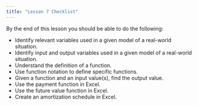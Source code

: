 ```yaml
---
title: "Lesson 7 Checklist"
---
```


By the end of this lesson you should be able to do the following:

* Identify relevant variables used in a given model of a real-world situation.
* Identify input and output variables used in a given model of a real-world situation.
* Understand the definition of a function.
* Use function notation to define specific functions.
* Given a function and an input value(s), find the output value.
* Use the payment function in Excel.
* Use the future value function in Excel.
* Create an amortization schedule in Excel.
